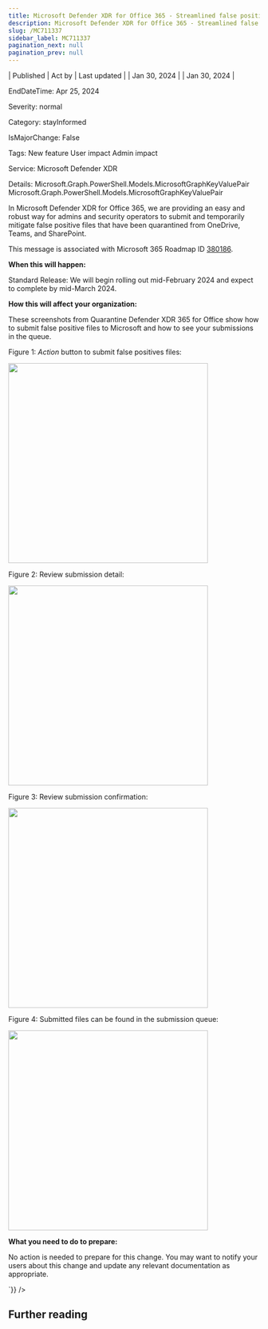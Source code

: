 ```yaml
---
title: Microsoft Defender XDR for Office 365 - Streamlined false positive submissions for quarantined files
description: Microsoft Defender XDR for Office 365 - Streamlined false positive submissions for quarantined files
slug: /MC711337
sidebar_label: MC711337
pagination_next: null
pagination_prev: null
---
```



| Published | Act by | Last updated |
| Jan 30, 2024 |  | Jan 30, 2024 |

EndDateTime: Apr 25, 2024

Severity: normal

Category: stayInformed

IsMajorChange: False

Tags: New feature User impact Admin impact

Service: Microsoft Defender XDR

Details: Microsoft.Graph.PowerShell.Models.MicrosoftGraphKeyValuePair Microsoft.Graph.PowerShell.Models.MicrosoftGraphKeyValuePair

<div dangerouslySetInnerHTML={{__html:`
<p>In Microsoft Defender XDR for Office 365, we are providing an easy and robust way for admins and security operators to submit and temporarily mitigate false positive files that have been quarantined from OneDrive, Teams, and SharePoint.<br></p><p>This message is associated with Microsoft 365 Roadmap ID <a href="https://www.microsoft.com/microsoft-365/roadmap?filters=&amp;searchterms=380186" target="_blank">380186</a>.<br></p><p><b>When this will happen:</b><br></p><p>Standard Release: We will begin rolling out mid-February 2024 and expect to complete by mid-March 2024.&nbsp;<br></p><p><b>How this will affect your organization:</b></p><p>These screenshots from Quarantine Defender XDR 365 for Office show how to submit false positive files to Microsoft and how to see your submissions in the queue.</p><p>Figure 1: <i>Action </i>button to submit false positives files:</p><p><img src="https://img-prod-cms-rt-microsoft-com.akamaized.net/cms/api/am/imageFileData/RW1h9Yv?ver=2269" style="width: 400px;"><br></p><p>Figure 2: Review submission detail:</p><p><img src="https://img-prod-cms-rt-microsoft-com.akamaized.net/cms/api/am/imageFileData/RW1h4Zd?ver=9dba" style="width: 400px;"><br></p><p>Figure 3: Review submission confirmation:</p><p><img src="https://img-prod-cms-rt-microsoft-com.akamaized.net/cms/api/am/imageFileData/RW1hcIT?ver=0c2e" style="width: 400px;"><br></p><p>Figure 4: Submitted files can be found in the submission queue:</p><p><img src="https://img-prod-cms-rt-microsoft-com.akamaized.net/cms/api/am/imageFileData/RW1h4Zg?ver=6d97" style="width: 400px;"><br></p><p><b>What you need to do to prepare:</b></p><p>No action is needed to prepare for this change. You may want to notify your users about this change and update any relevant documentation as appropriate.</p>
`}} />

## Further reading
